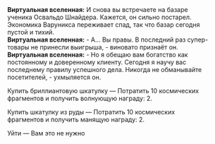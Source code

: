 {{Диалог Начало}}
:'''Виртуальная вселенная:''' И снова вы встречаете на базаре ученика Освальдо Шнайдера. Кажется, он сильно постарел. Экономика Варуникса переживает спад, так что базар сегодня пустой и тихий.
:'''Виртуальная вселенная:''' - А... Вы правы. В последний раз супер-товары не принесли выигрыша, - виновато признаёт он.
:'''Виртуальная вселенная:''' - Но я обещаю вам богатство как постоянному и доверенному клиенту. Сегодня я научу вас последнему правилу успешного дела. Никогда не обманывайте посетителей, - ухмыляется он.
:{{Диалог|Звезда}} Купить бриллиантовую шкатулку &mdash; Потратить 10 космических фрагментов и получить волнующую награду: 2.
:{{Диалог|Звезда}} Купить шкатулку из руды &mdash; Потратить 10 космических фрагментов и получить манящую награду: 2.
:{{Диалог|Звезда}} Уйти &mdash; Вам это не нужно
{{Диалог Конец}}